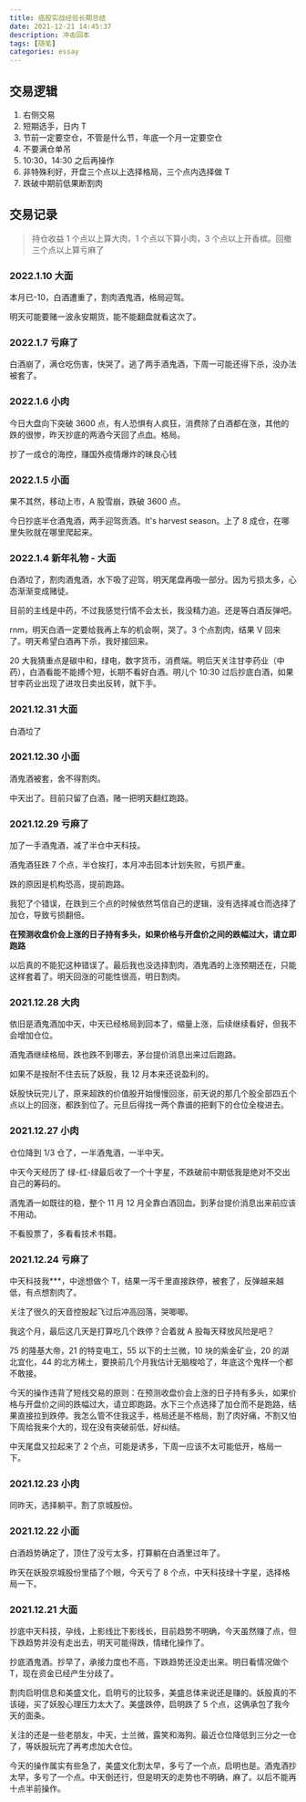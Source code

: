 ```yaml
---
title: 癌股实战经验长期总结
date: 2021-12-21 14:45:37
description: 冲击回本
tags: [随笔]
categories: essay
---
```


## 交易逻辑

1. 右侧交易
2. 短期选手，日内 T
3. 节前一定要空仓，不管是什么节，年底一个月一定要空仓
4. 不要满仓单吊
5. 10:30，14:30 之后再操作
6. 非特殊利好，开盘三个点以上选择格局，三个点内选择做 T
7. 跌破中期前低果断割肉

## 交易记录

> 持仓收益 1 个点以上算大肉，1 个点以下算小肉，3 个点以上开香槟。回撤三个点以上算亏麻了

### 2022.1.10 大面

本月已-10，白酒遭重了，割肉酒鬼酒，格局迎驾。

明天可能要赌一波永安期货，能不能翻盘就看这次了。

### 2022.1.7 亏麻了

白酒崩了，满仓吃伤害，快哭了。逃了两手酒鬼酒，下周一可能还得下杀，没办法被套了。

### 2022.1.6 小肉

今日大盘向下突破 3600 点，有人恐惧有人疯狂，消费除了白酒都在涨，其他的跌的很惨，昨天抄底的两酒今天回了点血。格局。

抄了一成仓的海控，赚国外疫情爆炸的昧良心钱

### 2022.1.5 小面

果不其然，移动上市，A 股雪崩，跌破 3600 点。

今日抄底半仓酒鬼酒，两手迎驾贡酒。It's harvest season。上了 8 成仓，在哪里失败就在哪里爬起来。

### 2022.1.4 新年礼物 - 大面

白酒垃了，割肉酒鬼酒，水下吸了迎驾，明天尾盘再吸一部分。因为亏损太多，心态渐渐变成赌徒。

目前的主线是中药，不过我感觉行情不会太长，我没精力追。还是等白酒反弹吧。

rnm，明天白酒一定要给我再上车的机会啊，哭了。3 个点割肉，结果 V 回来了。明天希望白酒再下杀，我好接回来。

20 大我猜重点是碳中和，绿电，数字货币，消费端。明后天关注甘李药业（中药），白酒看能不能搏个短，长期不看好白酒。明儿个 10:30 过后抄底白酒，如果甘李药业出现了进攻日卖出反转，就下手。

### 2021.12.31 大面

白酒垃了

### 2021.12.30 小面

酒鬼酒被套，舍不得割肉。

中天出了。目前只留了白酒，赌一把明天翻红跑路。

### 2021.12.29 亏麻了

加了一手酒鬼酒，减了半仓中天科技。

酒鬼酒狂跌 7 个点，半仓挨打，本月冲击回本计划失败，亏损严重。

跌的原因是机构恐高，提前跑路。

我犯了个错误，在跌到三个点的时候依然笃信自己的逻辑，没有选择减仓而选择了加仓，导致亏损翻倍。

**在预测收盘价会上涨的日子持有多头，如果价格与开盘价之间的跌幅过大，请立即跑路**

以后真的不能犯这种错误了。最后我也没选择割肉，酒鬼酒的上涨预期还在，只能这样套着了。明天回涨的可能性很高，明日割肉。

### 2021.12.28 大肉

依旧是酒鬼酒加中天，中天已经格局到回本了，缩量上涨，后续继续看好，但我不会增加仓位。

酒鬼酒继续格局，跌也跌不到哪去，茅台提价消息出来过后跑路。

如果不是按耐不住去玩了妖股，我 12 月本来还说盈利的。

妖股快玩完儿了，原来超跌的价值股开始慢慢回涨，前天说的那几个股全部四五个点以上的回涨，都跌到位了。元旦后得找一两个靠谱的把剩下的仓位全梭进去。

### 2021.12.27 小肉

仓位降到 1/3 仓了，一半酒鬼酒，一半中天。

中天今天经历了 绿-红-绿最后收了一个十字星，不跌破前中期低我是绝对不交出自己的筹码的。

酒鬼酒一如既往的稳，整个 11 月 12 月全靠白酒回血。到茅台提价消息出来前应该不用动。

不看股票了，多看看技术书籍。

### 2021.12.24 亏麻了

中天科技我\*\*\*，中途想做个 T，结果一泻千里直接跌停，被套了，反弹越来越低，有点想割肉了。

关注了很久的天音控股起飞过后冲高回落，哭唧唧。

我这个月，最后这几天是打算吃几个跌停？合着就 A 股每天释放风险是吧？

75 的隆基大帝，21 的特变电工，55 以下的士兰微，10 块的紫金矿业，20 的湖北宜化，44 的北方稀土，要换前几个月我估计无脑梭哈了，年底这个鬼样一个都不敢接。

今天的操作违背了短线交易的原则：在预测收盘价会上涨的日子持有多头，如果价格与开盘价之间的跌幅过大，请立即跑路。水下三个点选择了加仓而不是跑路，结果直接拉到跌停。我怎么管不住我这手，格局还是不格局，割了肉好痛，不割又怕下周给我来个大的，现在没有突破前低，好纠结。

中天尾盘又拉起来了 2 个点，可能是诱多，下周一应该不太可能低开，格局一下。

### 2021.12.23 小肉

同昨天，选择躺平。割了京城股份。

### 2021.12.22 小面

白酒趋势确定了，顶住了没亏太多，打算躺在白酒里过年了。

昨天在妖股京城股份里插了个眼，今天亏了 8 个点，中天科技绿十字星，选择格局一下。

### 2021.12.21 大面

抄底中天科技，孕线，上影线比下影线长，目前趋势不明确，今天虽然赚了点，但下跌趋势并没有走出去，明天可能得跌，情绪化操作了。

抄底酒鬼酒。抄早了，承接力度也不高，下跌趋势还没走出来。明日看情况做个 T，现在资金已经产生分歧了。

割肉启明信息和美盛文化，启明亏的比较多，美盛总体来说还是赚的。妖股真的不该碰，买了妖股心理压力太大了。美盛跌停，启明跌了 5 个点，这俩承包了我今天的面条。

关注的还是一些老朋友，中天，士兰微，露笑和海狗。最近仓位降低到三分之一仓了，等妖股玩完了再考虑加大仓位。

今天的操作属实有些急了，美盛文化割太早，多亏了一个点，启明也是。酒鬼酒抄太早，多亏了一个点。中天倒还行，但是明天的走势也不明确，麻了。以后不能再十点半前操作。
